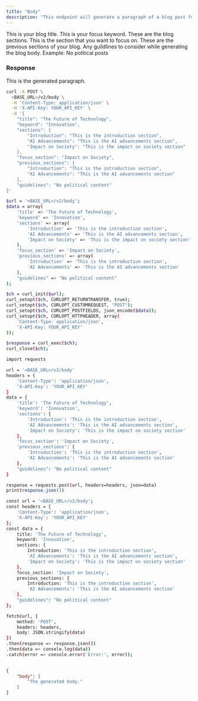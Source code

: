 ```yaml
---
title: "Body"
description: "This endpoint will generate a paragraph of a blog post for your specified keyword."
---
```


<ParamField body="title" type="string">
    This is your blog title.
</ParamField>

<ParamField body="keyword" type="string">
    This is your focus keyword.
</ParamField>

<ParamField body="sections" type="array">
    These are the blog sections.
</ParamField>

<ParamField body="focus_section" type="string">
    This is the section that you want to focus on.
</ParamField>

<ParamField body="previous_sections" type="object">
    These are the previous sections of your blog.
</ParamField>

<ParamField body="guildlines" type="string">
  Any guildlines to consider while generating the blog body. Example: No political posts
</ParamField>

### Response

<ResponseField name="body" type="string">
    This is the generated paragraph.
</ResponseField>  


<RequestExample>

```bash cURL
curl -X POST \
  <BASE_URL>/v2/body \
  -H 'Content-Type: application/json' \
  -H 'X-API-Key: YOUR_API_KEY' \
  -d '{
    "title": "The Future of Technology",
    "keyword": "Innovation",
    "sections": {
        "Introduction": "This is the introduction section",
        "AI Advancements": "This is the AI advancements section",
        "Impact on Society": "This is the impact on society section"
    },
    "focus_section": "Impact on Society",
    "previous_sections": {
        "Introduction": "This is the introduction section",
        "AI Advancements": "This is the AI advancements section"
    },
    "guidelines": "No political content"
}'

```

```bash PHP
$url = '<BASE_URL>/v2/body';
$data = array(
    'title' => 'The Future of Technology',
    'keyword' => 'Innovation',
    'sections' => array(
        'Introduction' => 'This is the introduction section',
        'AI Advancements' => 'This is the AI advancements section',
        'Impact on Society' => 'This is the impact on society section'
    ),
    'focus_section' => 'Impact on Society',
    'previous_sections' => array(
        'Introduction' => 'This is the introduction section',
        'AI Advancements' => 'This is the AI advancements section'
    ),
    "guidelines" => "No political content"
);

$ch = curl_init($url);
curl_setopt($ch, CURLOPT_RETURNTRANSFER, true);
curl_setopt($ch, CURLOPT_CUSTOMREQUEST, "POST");
curl_setopt($ch, CURLOPT_POSTFIELDS, json_encode($data));
curl_setopt($ch, CURLOPT_HTTPHEADER, array(
    'Content-Type: application/json',
    'X-API-Key: YOUR_API_KEY'
));

$response = curl_exec($ch);
curl_close($ch);

```

```bash Python
import requests

url = '<BASE_URL>/v2/body'
headers = {
    'Content-Type': 'application/json',
    'X-API-Key': 'YOUR_API_KEY'
}
data = {
    'title': 'The Future of Technology',
    'keyword': 'Innovation',
    'sections': {
        'Introduction': 'This is the introduction section',
        'AI Advancements': 'This is the AI advancements section',
        'Impact on Society': 'This is the impact on society section'
    },
    'focus_section': 'Impact on Society',
    'previous_sections': {
        'Introduction': 'This is the introduction section',
        'AI Advancements': 'This is the AI advancements section'
    },
    "guidelines": "No political content"
}

response = requests.post(url, headers=headers, json=data)
print(response.json())

```

```bash JavaScript
const url = '<BASE_URL>/v2/body';
const headers = {
    'Content-Type': 'application/json',
    'X-API-Key': 'YOUR_API_KEY'
};
const data = {
    title: 'The Future of Technology',
    keyword: 'Innovation',
    sections: {
        Introduction: 'This is the introduction section',
        'AI Advancements': 'This is the AI advancements section',
        'Impact on Society': 'This is the impact on society section'
    },
    focus_section: 'Impact on Society',
    previous_sections: {
        Introduction: 'This is the introduction section',
        'AI Advancements': 'This is the AI advancements section'
    },
    "guidelines": "No political content"
};

fetch(url, {
    method: 'POST',
    headers: headers,
    body: JSON.stringify(data)
})
.then(response => response.json())
.then(data => console.log(data))
.catch(error => console.error('Error:', error));
    
```


</RequestExample>

<ResponseExample>

```json Example Response
{
	"body": [
        "The generated body."
    ]
}
```

</ResponseExample>

&nbsp;
#
&nbsp;
#
&nbsp;